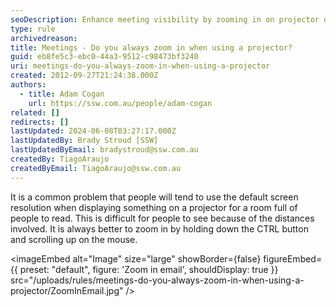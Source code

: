 ```yaml
---
seoDescription: Enhance meeting visibility by zooming in on projector displays to ensure clear reading from a distance.
type: rule
archivedreason:
title: Meetings - Do you always zoom in when using a projector?
guid: eb8fe5c3-ebc0-44a3-9512-c98473bf3240
uri: meetings-do-you-always-zoom-in-when-using-a-projector
created: 2012-09-27T21:24:38.000Z
authors:
  - title: Adam Cogan
    url: https://ssw.com.au/people/adam-cogan
related: []
redirects: []
lastUpdated: 2024-06-08T03:27:17.000Z
lastUpdatedBy: Brady Stroud [SSW]
lastUpdatedByEmail: bradystroud@ssw.com.au
createdBy: TiagoAraujo
createdByEmail: TiagoAraujo@ssw.com.au
---
```


It is a common problem that people will tend to use the default screen resolution when displaying something on a projector for a room full of people to read. This is difficult for people to see because of the distances involved.
It is always better to zoom in by holding down the CTRL button and scrolling up on the mouse.


<imageEmbed
  alt="Image"
  size="large"
  showBorder={false}
  figureEmbed={{
    preset: "default",
    figure: 'Zoom in email',
    shouldDisplay: true
  }}
  src="/uploads/rules/meetings-do-you-always-zoom-in-when-using-a-projector/ZoomInEmail.jpg"
/>
